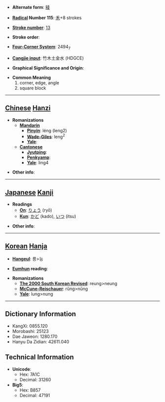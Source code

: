 * '''Alternate form''': [[稜]]

* '''[[Wiktionary:Chinese radical index| Radical]] Number 115''': [[Wiktionary:Chinese radical index 禾|禾]]+8 strokes

* '''[[Wiktionary:Chinese total strokes index|Stroke number]]''': [[Wiktionary:Chinese total strokes index 13|13]]

* '''Stroke order''': 

* '''[[Wiktionary:Chinese four corner index|Four-Corner System]]''': 2494<sub>7</sub>

* '''[[Wiktionary:Chinese Cangjie index|Cangjie input]]''': 竹木土金水 (HDGCE)

* '''Graphical Significance and Origin''': 

* '''Common Meaning'''
*#corner, edge, angle
*# square block


----

== [[Chinese]] [[Hanzi]] ==

* '''Romanizations'''
** '''[[Mandarin]]'''
*** '''[[Pinyin]]''': léng (leng2)
*** '''[[Wade-Giles]]''': leng<sup>2</sup>
*** '''[[Yale]]''': 
** '''[[Cantonese]]'''
*** '''[[Jyutping]]''':
*** '''[[Penkyamp]]''': 
*** '''[[Yale]]''': ling4

* '''Other info''': 

----

== [[Japanese]] [[Kanji]] ==

* '''Readings'''
** '''[[On]]''': [[りょう]] (ryō)
** '''[[Kun]]''': [[かど]] (kado), [[いつ]] (itsu)

* '''Other info''':  

----

== [[Korean]] [[Hanja]] ==

* '''[[Hangeul]]''': 릉>능

* '''[[Eumhun]] reading''': 

* '''Romanizations'''
** '''[[The 2000 South Korean Revised Romanization|The 2000 South Korean Revised]]''': reung>neung
** '''[[McCune-Reischauer]]''': rŭng>nŭng
** '''[[Yale]]''': lung>nung

----

== Dictionary Information ==

* KangXi: 0855.120
* Morobashi: 25123
* Dae Jaweon: 1280.170
* Hanyu Da Zidian: 42611.040

== Technical Information ==

* '''Unicode''':
** Hex: 7A1C
** Decimal: 31260
* '''Big5''':
** Hex: B857
** Decimal: 47191